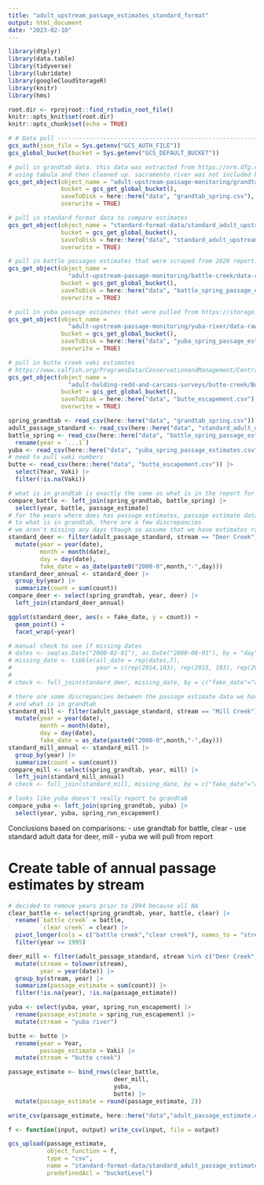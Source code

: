 ```yaml
---
title: "adult_upstream_passage_estimates_standard_format"
output: html_document
date: "2023-02-10"
---
```


```r
library(dtplyr)
library(data.table)
library(tidyverse)
library(lubridate)
library(googleCloudStorageR)
library(knitr)
library(hms)

root.dir <- rprojroot::find_rstudio_root_file()
knitr::opts_knit$set(root.dir)
knitr::opts_chunk$set(echo = TRUE)
```

```r
# # Data pull ---------------------------------------------------------------
gcs_auth(json_file = Sys.getenv("GCS_AUTH_FILE"))
gcs_global_bucket(bucket = Sys.getenv("GCS_DEFAULT_BUCKET"))

# pull in grandtab data. this data was extracted from https://nrm.dfg.ca.gov/FileHandler.ashx?DocumentID=84381 for spring run only
# using tabula and then cleaned up. sacramento river was not included because it is unknown where that data is coming from.
gcs_get_object(object_name = "adult-upstream-passage-monitoring/grandtab_spring.csv",
               bucket = gcs_get_global_bucket(),
               saveToDisk = here::here("data", "grandtab_spring.csv"),
               overwrite = TRUE)

# pull in standard format data to compare estimates
gcs_get_object(object_name = "standard-format-data/standard_adult_upstream_passage.csv",
               bucket = gcs_get_global_bucket(),
               saveToDisk = here::here("data", "standard_adult_upstream_passage.csv"),
               overwrite = TRUE)

# pull in battle passages estimates that were scraped from 2020 report: https://storage.cloud.google.com/jpe-dev-bucket/adult-upstream-passage-monitoring/battle-creek/data-raw/2020%20Battle%20Creek%20Adult%20Monitoring%20Report.pdf
gcs_get_object(object_name = 
                 "adult-upstream-passage-monitoring/battle-creek/data-raw/battle_spring_passage_estimates.csv",
               bucket = gcs_get_global_bucket(),
               saveToDisk = here::here("data", "battle_spring_passage_estimates.csv"),
               overwrite = TRUE)

# pull in yuba passage estimates that were pulled from https://storage.cloud.google.com/jpe-dev-bucket/adult-upstream-passage-monitoring/yuba-river/data-raw/2020%20Update%20LYR%20Chinook%20Salmon%20Run%20Differentiation_December%202020.pdf
gcs_get_object(object_name = 
                 "adult-upstream-passage-monitoring/yuba-river/data-raw/yuba_escapement_values.csv",
               bucket = gcs_get_global_bucket(),
               saveToDisk = here::here("data", "yuba_spring_passage_estimates.csv"),
               overwrite = TRUE)

# pull in butte creek vaki estimates
# https://www.calfish.org/ProgramsData/ConservationandManagement/CentralValleyMonitoring/SacramentoValleyTributaryMonitoring/ButteCreek.aspx
gcs_get_object(object_name = 
                 "adult-holding-redd-and-carcass-surveys/butte-creek/Butte_Creek_Historic_Escapement.csv",
               bucket = gcs_get_global_bucket(),
               saveToDisk = here::here("data", "butte_escapement.csv"),
               overwrite = TRUE)

```

```r
spring_grandtab <- read_csv(here::here("data", "grandtab_spring.csv"))
adult_passage_standard <- read_csv(here::here("data", "standard_adult_upstream_passage.csv"))
battle_spring <- read_csv(here::here("data", "battle_spring_passage_estimates.csv")) |> 
  rename(year = `...1`)
yuba <- read_csv(here::here("data", "yuba_spring_passage_estimates.csv"))
# need to pull vaki numbers
butte <- read_csv(here::here("data", "butte_escapement.csv")) |> 
  select(Year, Vaki) |> 
  filter(!is.na(Vaki))
```

```r
# what is in grandtab is exactly the same as what is in the report for battle creek
compare_battle <- left_join(spring_grandtab, battle_spring) |> 
  select(year, battle, passage_estimate)
# for the years where does has passage estimates, passage estimate data is very similar
# to what is in grandtab, there are a few discrepancies
# we aren't missing any days though so assume that we have estimates rather than raw
standard_deer <- filter(adult_passage_standard, stream == "Deer Creek") |> 
  mutate(year = year(date),
         month = month(date),
         day = day(date),
         fake_date = as_date(paste0("2000-0",month,"-",day)))
standard_deer_annual <- standard_deer |> 
  group_by(year) |> 
  summarize(count = sum(count))
compare_deer <- select(spring_grandtab, year, deer) |> 
  left_join(standard_deer_annual)

ggplot(standard_deer, aes(x = fake_date, y = count)) +
  geom_point() + 
  facet_wrap(~year)

# manual check to see if missing dates
# dates <- seq(as.Date("2000-02-01"), as.Date("2000-08-01"), by = "day")
# missing_date <- tibble(all_date = rep(dates,7),
#                        year = c(rep(2014,183), rep(2015, 183), rep(2016, 183), rep(2017, 183), rep(2018, 183), rep(2019, 183), rep(2020, 183)))
# 
# check <- full_join(standard_deer, missing_date, by = c("fake_date"="all_date", "year"))

# there are some discrepancies between the passage estimate data we have
# and what is in grandtab
standard_mill <- filter(adult_passage_standard, stream == "Mill Creek") |> 
  mutate(year = year(date),
         month = month(date),
         day = day(date),
         fake_date = as_date(paste0("2000-0",month,"-",day)))
standard_mill_annual <- standard_mill |> 
  group_by(year) |> 
  summarize(count = sum(count))
compare_mill <- select(spring_grandtab, year, mill) |> 
  left_join(standard_mill_annual)
# check <- full_join(standard_mill, missing_date, by = c("fake_date"="all_date", "year"))

# looks like yuba doesn't really report to grandtab
compare_yuba <- left_join(spring_grandtab, yuba) |> 
  select(year, yuba, spring_run_escapement)
```

Conclusions based on comparisons:
- use grandtab for battle, clear
- use standard adult data for deer, mill
- yuba we will pull from report

# Create table of annual passage estimates by stream

```r
# decided to remove years prior to 1994 because all NA
clear_battle <- select(spring_grandtab, year, battle, clear) |> 
  rename(`battle creek` = battle,
         `clear creek` = clear) |> 
  pivot_longer(cols = c("battle creek","clear creek"), names_to = "stream", values_to = "passage_estimate") |> 
  filter(year >= 1995)

deer_mill <- filter(adult_passage_standard, stream %in% c("Deer Creek", "Mill Creek")) |> 
  mutate(stream = tolower(stream),
         year = year(date)) |> 
  group_by(stream, year) |> 
  summarize(passage_estimate = sum(count)) |> 
  filter(!is.na(year), !is.na(passage_estimate))

yuba <- select(yuba, year, spring_run_escapement) |> 
  rename(passage_estimate = spring_run_escapement) |> 
  mutate(stream = "yuba river")

butte <- butte |> 
  rename(year = Year,
         passage_estimate = Vaki) |> 
  mutate(stream = "butte creek")

passage_estimate <- bind_rows(clear_battle,
                              deer_mill,
                              yuba,
                              butte) |> 
  mutate(passage_estimate = round(passage_estimate, 2))

write_csv(passage_estimate, here::here("data","adult_passage_estimate.csv"))
```

```r
f <- function(input, output) write_csv(input, file = output)

gcs_upload(passage_estimate,
           object_function = f,
           type = "csv",
           name = "standard-format-data/standard_adult_passage_estimate.csv",
           predefinedAcl = "bucketLevel")
```